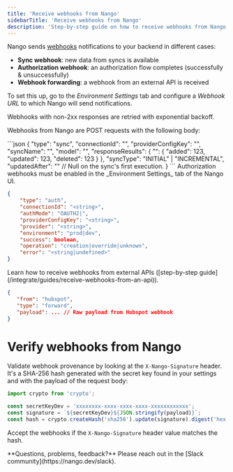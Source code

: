 ```yaml
---
title: 'Receive webhooks from Nango'
sidebarTitle: 'Receive webhooks from Nango'
description: 'Step-by-step guide on how to receive webhooks from Nango.'
---
```


Nango sends [webhooks](/understand/concepts/webhooks) notifications to your backend in different cases:
- **Sync webhook**: new data from syncs is available
- **Authorization webhook**: an authorization flow completes (successfully & unsuccessfully)  
- **Webhook forwarding**: a webhook from an external API is received 

To set this up, go to the _Environment Settings_ tab and configure a _Webhook URL_ to which Nango will send notifications. 

<Tip>
Webhooks with non-2xx responses are retried with exponential backoff.
</Tip>

Webhooks from Nango are POST requests with the following body:

<Tabs>
<Tab title="Sync webhook">
```json
{
    "type": "sync",
    "connectionId": "<string>",
    "providerConfigKey": "<string>",
    "syncName": "<string>",
    "model": "<string>",
    "responseResults": { "<DataModel>": { "added": 123, "updated": 123, "deleted": 123 } },
    "syncType": "INITIAL" | "INCREMENTAL",
    "updatedAfter": "<timestamp>" // Null on the sync's first execution.
}
```
</Tab>

<Tab title="Authorization webhook">

<Info>
Authorization webhooks must be enabled in the _Environment Settings_ tab of the Nango UI.
</Info>

```json
{
    "type": "auth",
    "connectionId": "<string>",
    "authMode": "OAUTH2|",
    "providerConfigKey": "<string>",
    "provider": "<string>",
    "environment": "prod|dev",
    "success": boolean,
    "operation": "creation|override|unknown",
    "error": "<string|undefined>"
}
```
</Tab>

<Tab title="Webhook Forwarding">

<Info>
Learn how to receive webhooks from external APIs ([step-by-step guide](/integrate/guides/receive-webhooks-from-an-api)).
</Info>

```json
{
   "from": "hubspot",
   "type": "forward",
   "payload": ... // Raw payload from Hubspot webhook
}
```
</Tab>

</Tabs>


# Verify webhooks from Nango

Validate webhook provenance by looking at the `X-Nango-Signature` header. It's a SHA-256 hash generated with the secret key found in your settings and with the payload of the request body:

```typescript
import crypto from 'crypto';

const secretKeyDev = 'xxxxxxxx-xxxx-xxxx-xxxx-xxxxxxxxxxxx';
const signature = `${secretKeyDev}${JSON.stringify(payload)}`;
const hash = crypto.createHash('sha256').update(signature).digest('hex');
```

Accept the webhooks if the `X-Nango-Signature` header value matches the hash.

<Tip>
**Questions, problems, feedback?** Please reach out in the [Slack community](https://nango.dev/slack).
</Tip>